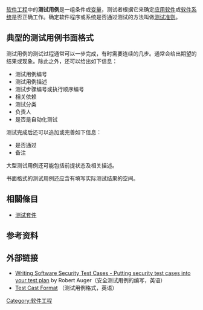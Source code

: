 {{Expand English|Test case}}
{{unreferenced|time=2010-11-22T18:48:10+00:00}}
[[软件工程|软件工程]]中的'''测试用例'''是一组条件或[[变量|变量]]，测试者根据它来确定[[应用软件|应用软件]]或[[软件系统|软件系统]]是否正确工作。确定软件程序或系统是否通过测试的方法叫做[[测试准则|测试准则]]。

== 典型的测试用例书面格式 ==
测试用例的测试过程通常可以一步完成，有时需要连续的几步。通常会给出期望的结果或现象。除此之外，还可以给出如下信息：

* 测试用例编号
* 测试用例描述
* 测试步骤编号或执行顺序编号
* 相关依赖
* 测试分类
* 负责人
* 是否是自动化测试

测试完成后还可以追加或完善如下信息：

* 是否通过
* 备注

大型测试用例还可能包括前提状态及相关描述。

书面格式的测试用例还应含有填写实际测试结果的空间。

==相關條目==
*[[测试套件|测试套件]]

== 参考资料 ==
<references />

== 外部链接 ==
* [http://www.qasec.com/cycle/securitytestcases.shtml Writing Software Security Test Cases - Putting security test cases into your test plan] {{Wayback|url=http://www.qasec.com/cycle/securitytestcases.shtml |date=20201109023909 }} by Robert Auger（安全测试用例的编写，英语）
* [http://readyset.tigris.org/nonav/templates/test-case-format.html Test Cast Format] {{Wayback|url=http://readyset.tigris.org/nonav/templates/test-case-format.html |date=20200702035740 }}（测试用例格式，英语）

{{软件工程}}

[[Category:软件工程|Category:软件工程]]